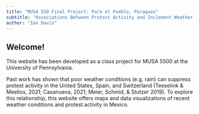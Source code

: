 ---
title: "MUSA 550 Final Project: Para el Pueblo, Paraguas"
subtitle: "Associations Between Protest Activity and Inclement Weather in Mexico"
author: "Ian Davis"
---

## Welcome!

::: {.callout-note}
This website has been developed as a class project for MUSA 5500 at the University of Pennsylvania. 
:::

Past work has shown that poor weather conditions (e.g. rain) can suppress protest activity in the United States, Spain, and Switzerland (Teeselink & Meelios, 2021; Casanueva, 2021; Meier, Schmid, & Stutzer 2019). To explore this relationship, this website offers maps and data visualizations of recent weather conditions and protest activity in Mexico.


